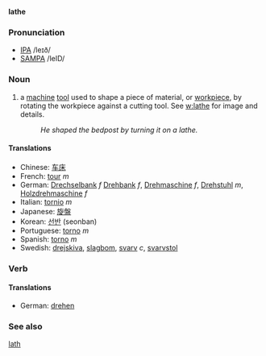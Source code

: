 '''lathe'''

=== Pronunciation ===
*[[w:IPA|IPA]] /leɪð/
*[[w:SAMPA|SAMPA]] /leID/

=== Noun ===
# a [[machine]] [[tool]] used to shape a piece of material, or [[workpiece]], by rotating the workpiece against a cutting tool.  See [[w:lathe]] for image and details.
#: ''He shaped the bedpost by turning it on a lathe.''

==== Translations ====
*Chinese: [[车床]]
*French: [[tour]] ''m''
*German: [[Drechselbank]] ''f'' [[Drehbank]] ''f'', [[Drehmaschine]] ''f'', [[Drehstuhl]] ''m'', [[Holzdrehmaschine]] ''f''
*Italian: [[tornio]] ''m''
*Japanese: [[旋盤]]
*Korean: [[선반]] (seonban)
*Portuguese: [[torno]] ''m''
*Spanish: [[torno]] ''m''
*Swedish: [[drejskiva]], [[slagbom]], [[svarv]] ''c'', [[svarvstol]]

=== Verb ===
==== Translations ====
*German: [[drehen]]

=== See also ===
[[lath]]